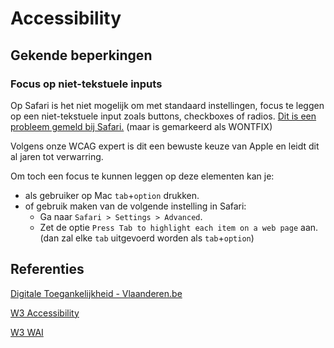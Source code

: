 
<Meta title="Richtlijnen/Accessibility/Accessibility"/>

# Accessibility

## Gekende beperkingen

### Focus op niet-tekstuele inputs

Op Safari is het niet mogelijk om met standaard instellingen, focus te leggen op een niet-tekstuele input zoals buttons, checkboxes of radios. [Dit is een probleem gemeld bij Safari.](https://bugs.webkit.org/show_bug.cgi?id=22261) (maar is gemarkeerd als WONTFIX)

Volgens onze WCAG expert is dit een bewuste keuze van Apple en leidt dit al jaren tot verwarring.

Om toch een focus te kunnen leggen op deze elementen kan je:
- als gebruiker op Mac `tab`+`option` drukken.
- of gebruik maken van de volgende instelling in Safari:
    - Ga naar `Safari > Settings > Advanced`.
    - Zet de optie `Press Tab to highlight each item on a web page` aan. (dan zal elke `tab` uitgevoerd worden als `tab`+`option`)

## Referenties

[Digitale Toegankelijkheid - Vlaanderen.be](https://www.vlaanderen.be/inter/toolbox-toegankelijke-steden-en-gemeenten/algemeen-bestuur-dienstverlening-en-communicatie/digitale-toegankelijkheid)

[W3 Accessibility](https://www.w3.org/TR/WCAG21/#:~:text=Web%20Content%20Accessibility%20Guidelines%20(WCAG)%202.1%20defines%20how%20to%20make,%2C%20learning%2C%20and%20neurological%20disabilities)

[W3 WAI](https://www.w3.org/WAI/)

